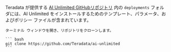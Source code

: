 

Teradata が提供する [AI Unlimited GitHubリポジトリ](https://github.com/Teradata/ai-unlimited) 内の `deployments` フォルダには、AI Unlimited をインストールするためのテンプレート、パラメータ、およびポリシー ファイルが含まれています。

	ターミナル ウィンドウを開き、リポジトリをクローンします。

    ``` bash
    git clone https://github.com/Teradata/ai-unlimited
	```


